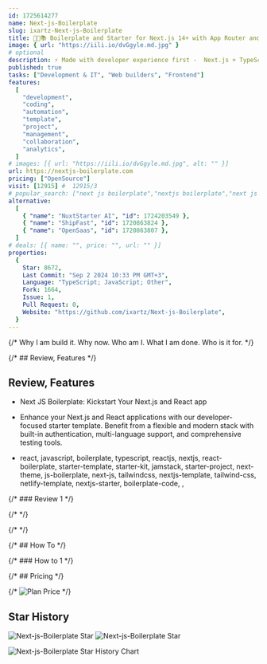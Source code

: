 ```yaml
---
id: 1725614277
name: Next-js-Boilerplate
slug: ixartz-Next-js-Boilerplate
title: 🚀🎉📚 Boilerplate and Starter for Next.js 14+ with App Router and Page Router support, Tailwind CSS 3.4 and TypeScript
image: { url: "https://iili.io/dvGgyle.md.jpg" }
# optional
description: ⚡️ Made with developer experience first -  Next.js + TypeScript + ESLint + Prettier + Drizzle ORM + Husky + Lint-Staged + Vitest + Testing Library + Playwright + Storybook + Commitlint + VSCode + Netlify + PostCSS + Tailwind CSS
published: true
tasks: ["Development & IT", "Web builders", "Frontend"]
features:
  [
    "development",
    "coding",
    "automation",
    "template",
    "project",
    "management",
    "collaboration",
    "analytics",
  ]
# images: [{ url: "https://iili.io/dvGgyle.md.jpg", alt: "" }]
url: https://nextjs-boilerplate.com
pricing: ["OpenSource"]
visit: [12915] #  12915/3
# popular_search: ["next js boilerplate","nextjs boilerplate","next js boilweplate","next js seo boiler plate","nextjs saas boilerplate"]
alternative:
  [
    { "name": "NuxtStarter AI", "id": 1724203549 },
    { "name": "ShipFast", "id": 1720863824 },
    { "name": "OpenSaas", "id": 1720863807 },
  ]
# deals: [{ name: "", price: "", url: "" }]
properties:
  {
    Star: 8672,
    Last Commit: "Sep 2 2024 10:33 PM GMT+3",
    Language: "TypeScript; JavaScript; Other",
    Fork: 1664,
    Issue: 1,
    Pull Request: 0,
    Website: "https://github.com/ixartz/Next-js-Boilerplate",
  }
---
```


{/* Why I am build it. Why now. Who am I. What I am done. Who is it for. */}

{/* ## Review, Features */}

## Review, Features

- Next JS Boilerplate: Kickstart Your Next.js and React app

- Enhance your Next.js and React applications with our developer-focused starter template. Benefit from a flexible and modern stack with built-in authentication, multi-language support, and comprehensive testing tools.

- react, javascript, boilerplate, typescript, reactjs, nextjs, react-boilerplate, starter-template, starter-kit, jamstack, starter-project, next-theme, js-boilerplate, next-js, tailwindcss, nextjs-template, tailwind-css, netlify-template, nextjs-starter, boilerplate-code, ,

{/* ### Review 1 */}

{/* <DetailYoutube videoId="" startTime={0} /> */}

{/* <Twitters ids=[] /> */}

{/* ## How To */}

{/* ### How to 1 */}

{/* ## Pricing */}

{/* <Img src="" alt="Plan Price" /> */}

## Star History

![Next-js-Boilerplate Star](https://img.shields.io/github/stars/ixartz/Next-js-Boilerplate?style=flat%22)
![Next-js-Boilerplate Star](https://img.shields.io/github/last-commit/ixartz/Next-js-Boilerplate?style=flat%22)

![Next-js-Boilerplate Star History Chart](https://api.star-history.com/svg?repos=ixartz/Next-js-Boilerplate)
